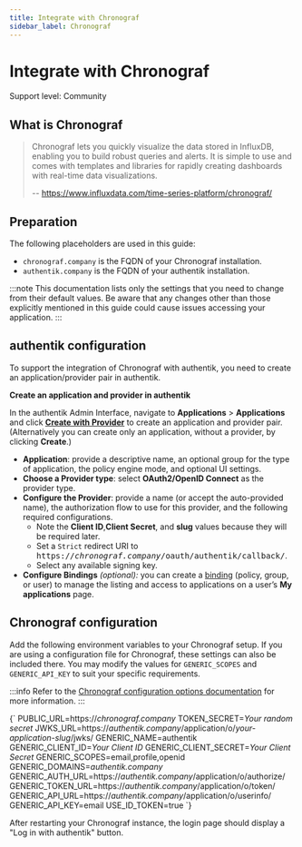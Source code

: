 ```yaml
---
title: Integrate with Chronograf
sidebar_label: Chronograf
---
```


# Integrate with Chronograf

<span class="badge badge--secondary">Support level: Community</span>

## What is Chronograf

> Chronograf lets you quickly visualize the data stored in InfluxDB, enabling you to build robust queries and alerts. It is simple to use and comes with templates and libraries for rapidly creating dashboards with real-time data visualizations.
>
> -- https://www.influxdata.com/time-series-platform/chronograf/

## Preparation

The following placeholders are used in this guide:

- `chronograf.company` is the FQDN of your Chronograf installation.
- `authentik.company` is the FQDN of your authentik installation.

:::note
This documentation lists only the settings that you need to change from their default values. Be aware that any changes other than those explicitly mentioned in this guide could cause issues accessing your application.
:::

## authentik configuration

To support the integration of Chronograf with authentik, you need to create an application/provider pair in authentik.

**Create an application and provider in authentik**

In the authentik Admin Interface, navigate to **Applications** > **Applications** and click **[Create with Provider](/docs/add-secure-apps/applications/manage_apps#add-new-applications)** to create an application and provider pair. (Alternatively you can create only an application, without a provider, by clicking **Create**.)

- **Application**: provide a descriptive name, an optional group for the type of application, the policy engine mode, and optional UI settings.
- **Choose a Provider type**: select **OAuth2/OpenID Connect** as the provider type.
- **Configure the Provider**: provide a name (or accept the auto-provided name), the authorization flow to use for this provider, and the following required configurations.
    - Note the **Client ID**,**Client Secret**, and **slug** values because they will be required later.
    - Set a `Strict` redirect URI to <kbd>https://<em>chronograf.company</em>/oauth/authentik/callback/</kbd>.
    - Select any available signing key.
- **Configure Bindings** _(optional):_ you can create a [binding](/docs/add-secure-apps/flows-stages/bindings/) (policy, group, or user) to manage the listing and access to applications on a user’s **My applications** page.

## Chronograf configuration

Add the following environment variables to your Chronograf setup. If you are using a configuration file for Chronograf, these settings can also be included there. You may modify the values for `GENERIC_SCOPES` and `GENERIC_API_KEY` to suit your specific requirements.

:::info
Refer to the [Chronograf configuration options documentation](https://docs.influxdata.com/chronograf/v1/administration/config-options/) for more information.
:::


<IntegrationsMultilineCodeblock>
{`
PUBLIC_URL=https://<em>chronograf.company</em>
TOKEN_SECRET=<em>Your random secret</em>
JWKS_URL=https://<em>authentik.company</em>/application/o/<em>your-application-slug</em>/jwks/
GENERIC_NAME=authentik
GENERIC_CLIENT_ID=<em>Your Client ID</em>
GENERIC_CLIENT_SECRET=<em>Your Client Secret</em>
GENERIC_SCOPES=email,profile,openid
GENERIC_DOMAINS=<em>authentik.company</em>
GENERIC_AUTH_URL=https://<em>authentik.company</em>/application/o/authorize/
GENERIC_TOKEN_URL=https://<em>authentik.company</em>/application/o/token/
GENERIC_API_URL=https://<em>authentik.company</em>/application/o/userinfo/
GENERIC_API_KEY=email
USE_ID_TOKEN=true
`}
</IntegrationsMultilineCodeblock>

After restarting your Chronograf instance, the login page should display a "Log in with authentik" button.
